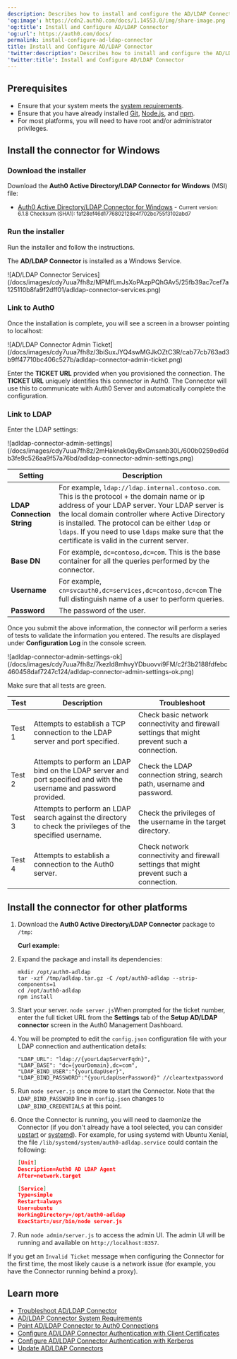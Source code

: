 ```yaml
---
description: Describes how to install and configure the AD/LDAP Connector.
'og:image': https://cdn2.auth0.com/docs/1.14553.0/img/share-image.png
'og:title': Install and Configure AD/LDAP Connector
'og:url': https://auth0.com/docs/
permalink: install-configure-ad-ldap-connector
title: Install and Configure AD/LDAP Connector
'twitter:description': Describes how to install and configure the AD/LDAP Connector.
'twitter:title': Install and Configure AD/LDAP Connector
---
```



## Prerequisites

* Ensure that your system meets the [system requirements](/docs/authenticate/identity-providers/enterprise-identity-providers/active-directory-ldap/ad-ldap-connector/ad-ldap-connector-requirements).
* Ensure that you have already installed [Git](https://git-scm.com/downloads), [Node.js](https://nodejs.org), and [npm](http://blog.npmjs.org/post/85484771375/how-to-install-npm).
* For most platforms, you will need to have root and/or administrator privileges.

## Install the connector for Windows

### Download the installer

Download the **Auth0 Active Directory/LDAP Connector for Windows** (MSI) file:

* [<InlineImage src="https://cdn.auth0.com/docs/img/node-windows.png"/> Auth0 Active Directory/LDAP Connector for Windows](https://cdn.auth0.com/adldap.msi) - <small>Current version: 6.1.8 Checksum (SHA1): faf28ef46d1776802128e4f702bc755f3102abd7</small>

### Run the installer

Run the installer and follow the instructions.

The **AD/LDAP Connector** is installed as a Windows Service.

<Frame>![AD/LDAP Connector Services](/docs/images/cdy7uua7fh8z/MPMfLmJsXoPAzpPQhGAv5/25fb39ac7cef7a125110b8fa9f2dff01/adldap-connector-services.png)</Frame>

### Link to Auth0

Once the installation is complete, you will see a screen in a browser pointing to localhost:

<Frame>![AD/LDAP Connector Admin Ticket](/docs/images/cdy7uua7fh8z/3biSuxJYQ4swMGJkOZtC3R/cab77cb763ad3b9ff47710bc406c527b/adldap-connector-admin-ticket.png)</Frame>

Enter the **TICKET URL** provided when you provisioned the connection. The **TICKET URL** uniquely identifies this connector in Auth0. The Connector will use this to communicate with Auth0 Server and automatically complete the configuration.

### Link to LDAP

Enter the LDAP settings:

<Frame>![adldap-connector-admin-settings](/docs/images/cdy7uua7fh8z/2mHaknek0qyBxGmsanb30L/600b0259ed6db3fe9c526aa9f57a76bd/adldap-connector-admin-settings.png)</Frame>

<table class="table"><thead>
<tr>
<th>Setting</th>
<th>Description</th>
</tr>
</thead>
<tbody>
<tr>
<td><strong>LDAP Connection String</strong></td>
<td>For example, <code>ldap://ldap.internal.contoso.com</code>. This is the protocol + the domain name or ip address of your LDAP server. Your LDAP server is the local domain controller where Active Directory is installed. The protocol can be either <code>ldap</code> or <code>ldaps</code>. If you need to use <code>ldaps</code> make sure that the certificate is valid in the current server.</td>
</tr>
<tr>
<td><strong>Base DN</strong></td>
<td>For example, <code>dc=contoso,dc=com</code>. This is the base container for all the queries performed by the connector.</td>
</tr>
<tr>
<td><strong>Username</strong></td>
<td>For example, <code>cn=svcauth0,dc=services,dc=contoso,dc=com</code> The full distinguish name of a user to perform queries.</td>
</tr>
<tr>
<td><strong>Password</strong></td>
<td>The password of the user.</td>
</tr>
</tbody>
</table>

Once you submit the above information, the connector will perform a series of tests to validate the information you entered. The results are displayed under **Configuration Log** in the console screen.

<Frame>![adldap-connector-admin-settings-ok](/docs/images/cdy7uua7fh8z/7kezId8mhvyYDbuovvi9FM/c2f3b2188fdfebc460458daf7247c124/adldap-connector-admin-settings-ok.png)</Frame>

Make sure that all tests are green.

<table class="table"><thead>
<tr>
<th>Test</th>
<th>Description</th>
<th>Troubleshoot</th>
</tr>
</thead>
<tbody>
<tr>
<td>Test 1</td>
<td>Attempts to establish a TCP connection to the LDAP server and port specified.</td>
<td>Check basic network connectivity and firewall settings that might prevent such a connection.</td>
</tr>
<tr>
<td>Test 2</td>
<td>Attempts to perform an LDAP bind on the LDAP server and port specified and with the username and password provided.</td>
<td>Check the LDAP connection string, search path, username and password.</td>
</tr>
<tr>
<td>Test 3</td>
<td>Attempts to perform an LDAP search against the directory to check the privileges of the specified username.</td>
<td>Check the privileges of the username in the target directory.</td>
</tr>
<tr>
<td>Test 4</td>
<td>Attempts to establish a connection to the Auth0 server.</td>
<td>Check network connectivity and firewall settings that might prevent such a connection.</td>
</tr>
</tbody>
</table>

## Install the connector for other platforms

1. Download the **Auth0 Active Directory/LDAP Connector** package to `/tmp`:

   **Curl example:**
2. Expand the package and install its dependencies:

   ```text lines
   mkdir /opt/auth0-adldap
   tar -xzf /tmp/adldap.tar.gz -C /opt/auth0-adldap --strip-components=1
   cd /opt/auth0-adldap
   npm install
   ```


   

   
3. Start your server.
   `node server.js`When prompted for the ticket number, enter the full ticket URL from the **Settings** tab of the **Setup AD/LDAP connector** screen in the Auth0 Management Dashboard.
4. You will be prompted to edit the `config.json` configuration file with your LDAP connection and authentication details:

   ```text lines
   "LDAP_URL": "ldap://{yourLdapServerFqdn}",
   "LDAP_BASE": "dc={yourDomain},dc=com",
   "LDAP_BIND_USER":"{yourLdapUser}",
   "LDAP_BIND_PASSWORD":"{yourLdapUserPassword}" //cleartextpassword
   ```


   

   
5. Run `node server.js` once more to start the Connector. Note that the `LDAP_BIND_PASSWORD` line in `config.json` changes to `LDAP_BIND_CREDENTIALS` at this point.
6. Once the Connector is running, you will need to daemonize the Connector (if you don't already have a tool selected, you can consider [upstart](http://upstart.ubuntu.com/) or [systemd](https://www.freedesktop.org/wiki/Software/systemd/)). For example, for using systemd with Ubuntu Xenial, the file `/lib/systemd/system/auth0-adldap.service` could contain the following:

   ```json lines
   [Unit]
   Description=Auth0 AD LDAP Agent
   After=network.target

   [Service]
   Type=simple
   Restart=always
   User=ubuntu
   WorkingDirectory=/opt/auth0-adldap
   ExecStart=/usr/bin/node server.js
   ```


   

   
7. Run `node admin/server.js` to access the admin UI. The admin UI will be running and available on `http://localhost:8357`.

If you get an `Invalid Ticket` message when configuring the Connector for the first time, the most likely cause is a network issue (for example, you have the Connector running behind a proxy).

## Learn more

* [Troubleshoot AD/LDAP Connector](/docs/troubleshoot/integration-extensibility-issues/troubleshoot-ad-ldap-connector)
* [AD/LDAP Connector System Requirements](/docs/authenticate/identity-providers/enterprise-identity-providers/active-directory-ldap/ad-ldap-connector/ad-ldap-connector-requirements)
* [Point AD/LDAP Connector to Auth0 Connections](/docs/authenticate/identity-providers/enterprise-identity-providers/active-directory-ldap/ad-ldap-connector/ad-ldap-connector-to-auth0)
* [Configure AD/LDAP Connector Authentication with Client Certificates](/docs/authenticate/identity-providers/enterprise-identity-providers/active-directory-ldap/ad-ldap-connector/configure-ad-ldap-connector-client-certificates)
* [Configure AD/LDAP Connector Authentication with Kerberos](/docs/authenticate/identity-providers/enterprise-identity-providers/active-directory-ldap/ad-ldap-connector/configure-ad-ldap-connector-with-kerberos)
* [Update AD/LDAP Connectors](/docs/authenticate/identity-providers/enterprise-identity-providers/active-directory-ldap/ad-ldap-connector/update-ad-ldap-connectors)